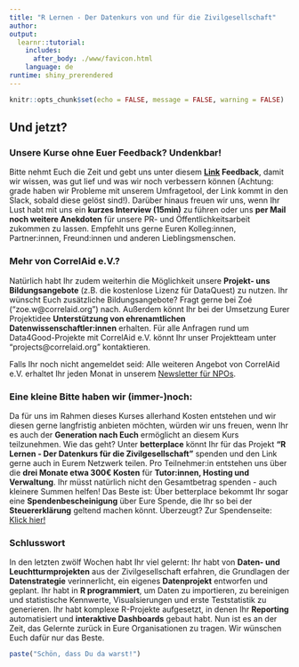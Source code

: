 ```yaml
---
title: "R Lernen - Der Datenkurs von und für die Zivilgesellschaft"
author:
output: 
  learnr::tutorial:
    includes:
      after_body: ./www/favicon.html
    language: de
runtime: shiny_prerendered
---
```


```r
knitr::opts_chunk$set(echo = FALSE, message = FALSE, warning = FALSE)
```

## **Und jetzt?**

### Unsere Kurse ohne Euer Feedback? Undenkbar!
Bitte nehmt Euch die Zeit und gebt uns unter diesem **[Link](https://ee.correlaid.org/x/8QfkwVOe){target="_blank"} Feedback**, damit wir wissen, was gut lief und was wir noch verbessern können (Achtung: grade haben wir Probleme mit unserem Umfragetool, der Link kommt in den Slack, sobald diese gelöst sind!). Darüber hinaus freuen wir uns, wenn Ihr Lust habt mit uns ein **kurzes Interview (15min)** zu führen oder uns **per Mail noch weitere Anekdoten** für unsere PR- und Öffentlichkeitsarbeit zukommen zu lassen. Empfehlt uns gerne Euren Kolleg:innen, Partner:innen, Freund:innen und anderen Lieblingsmenschen. 

### Mehr von CorrelAid e.V.?
Natürlich habt Ihr zudem weiterhin die Möglichkeit unsere **Projekt- uns Bildungsangebote** (z.B. die kostenlose Lizenz für DataQuest) zu nutzen. Ihr wünscht Euch zusätzliche Bildungsangebote? Fragt gerne bei Zoé ("zoe.w@correlaid.org") nach. Außerdem könnt Ihr bei der Umsetzung Eurer Projektidee **Unterstützung von ehrenamtlichen Datenwissenschaftler:innen** erhalten. Für alle Anfragen rund um Data4Good-Projekte mit CorrelAid e.V. könnt Ihr unser Projektteam unter "projects@correlaid.org" kontaktieren.

Falls Ihr noch nicht angemeldet seid: Alle weiteren Angebot von CorrelAid e.V. erhaltet Ihr jeden Monat in unserem [Newsletter für NPOs](https://correlaid.us12.list-manage.com/subscribe?u=b294bf2834adf5d89bdd2dd5a&id=175fade988){target="_blank"}.

### Eine kleine Bitte haben wir (immer-)noch:
Da für uns im Rahmen dieses Kurses allerhand Kosten entstehen und wir diesen gerne langfristig anbieten möchten, würden wir uns freuen, wenn Ihr es auch der **Generation nach Euch** ermöglicht an diesem Kurs teilzunehmen. Wie das geht? Unter **betterplace** könnt Ihr für das Projekt **"R Lernen -  Der Datenkurs für die Zivilgesellschaft"** spenden und den Link gerne auch in Eurem Netzwerk teilen. Pro Teilnehmer:in entstehen uns über die **drei Monate etwa 300€ Kosten** für **Tutor:innen, Hosting und Verwaltung**. Ihr müsst natürlich nicht den Gesamtbetrag spenden - auch kleinere Summen helfen! Das Beste ist: Über betterplace bekommt Ihr sogar eine **Spendenbescheinigung** über Eure Spende, die Ihr so bei der **Steuererklärung** geltend machen könnt. Überzeugt? Zur Spendenseite: [Klick hier!](https://www.betterplace.org/de/projects/58963-correlaid-e-v-foerderung-von-datenwissenschaft-in-der-zivilgesellschaft){target="_blank"}

### Schlusswort
In den letzten zwölf Wochen habt Ihr viel gelernt: Ihr habt von **Daten- und Leuchtturmprojekten** aus der Zivilgesellschaft erfahren, die Grundlagen der **Datenstrategie** verinnerlicht, ein eigenes **Datenprojekt** entworfen und geplant. Ihr habt in **R programmiert**, um Daten zu importieren, zu bereinigen und statistische Kennwerte, Visualsierungen und erste Teststatistik zu generieren. Ihr habt komplexe R-Projekte aufgesetzt, in denen Ihr **Reporting** automatisiert und **interaktive Dashboards** gebaut habt. Nun ist es an der Zeit, das Gelernte zurück in Eure Organisationen zu tragen. Wir wünschen Euch dafür nur das Beste. 

```r
paste("Schön, dass Du da warst!")
```

<!-- <center> -->
<!-- ![](https://www.mentor-bundesverband.de/images/Logo-DSEE_Neu.jpg){#id .class width=50% height=50%} -->
<!-- </center> -->
